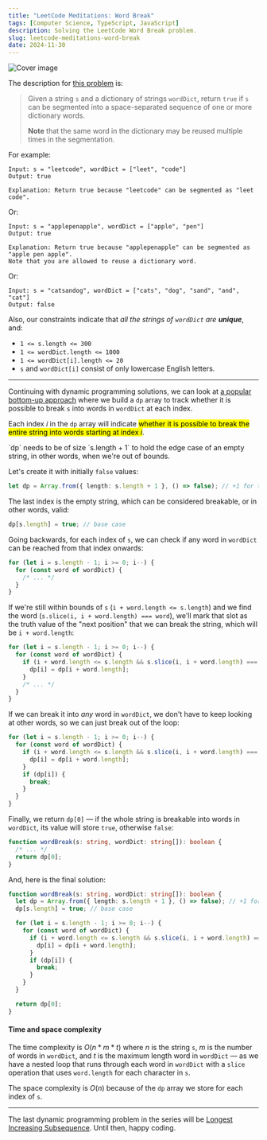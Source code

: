 ```yaml
---
title: "LeetCode Meditations: Word Break"
tags: [Computer Science, TypeScript, JavaScript]
description: Solving the LeetCode Word Break problem.
slug: leetcode-meditations-word-break
date: 2024-11-30
---
```


![Cover image](https://raw.githubusercontent.com/rivea0/leetcode-meditations-assets/main/src/2024-11-30/66-lm.png)

The description for [this problem](https://leetcode.com/problems/word-break) is:

> Given a string `s` and a dictionary of strings `wordDict`, return `true` if `s` can be segmented into a space-separated sequence of one or more dictionary words.
> 
> **Note** that the same word in the dictionary may be reused multiple times in the segmentation.

For example:

```
Input: s = "leetcode", wordDict = ["leet", "code"]
Output: true

Explanation: Return true because "leetcode" can be segmented as "leet code".
```

Or:

```
Input: s = "applepenapple", wordDict = ["apple", "pen"]
Output: true

Explanation: Return true because "applepenapple" can be segmented as "apple pen apple".
Note that you are allowed to reuse a dictionary word.
```

Or:

```
Input: s = "catsandog", wordDict = ["cats", "dog", "sand", "and", "cat"]
Output: false
```

Also, our constraints indicate that *all the strings of `wordDict` are **unique***, and:

- `1 <= s.length <= 300`
- `1 <= wordDict.length <= 1000`
- `1 <= wordDict[i].length <= 20`
- `s` and `wordDict[i]` consist of only lowercase English letters.

---

Continuing with dynamic programming solutions, we can look at [a popular bottom-up approach](https://neetcode.io/solutions/word-break) where we build a `dp` array to track whether it is possible to break `s` into words in `wordDict` at each index.

Each index $i$ in the `dp` array will indicate <mark>whether it is possible to break the entire string into words starting at index $i$</mark>.

<Note>
`dp` needs to be of size `s.length + 1` to hold the edge case of an empty string, in other words, when we're out of bounds. 
</Note>

Let's create it with initially `false` values:

```ts
let dp = Array.from({ length: s.length + 1 }, () => false); // +1 for the base case, out of bounds
```

The last index is the empty string, which can be considered breakable, or in other words, valid:

```ts
dp[s.length] = true; // base case
```

Going backwards, for each index of `s`, we can check if any word in `wordDict` can be reached from that index onwards: 

```ts
for (let i = s.length - 1; i >= 0; i--) {
  for (const word of wordDict) {
    /* ... */
  }
}
```

If we're still within bounds of `s` (`i + word.length <= s.length`) and we find the word (`s.slice(i, i + word.length) === word`), we'll mark that slot as the truth value of the "next position" that we can break the string, which will be `i + word.length`:

```ts
for (let i = s.length - 1; i >= 0; i--) {
  for (const word of wordDict) {
    if (i + word.length <= s.length && s.slice(i, i + word.length) === word) {
      dp[i] = dp[i + word.length];
    }
    /* ... */
  }
}
```


If we can break it into *any* word in `wordDict`, we don't have to keep looking at other words, so we can just break out of the loop:

```ts
for (let i = s.length - 1; i >= 0; i--) {
  for (const word of wordDict) {
    if (i + word.length <= s.length && s.slice(i, i + word.length) === word) {
      dp[i] = dp[i + word.length];
    }
    if (dp[i]) {
      break;
    }
  }
}
```

Finally, we return `dp[0]` — if the whole string is breakable into words in `wordDict`, its value will store `true`, otherwise `false`:

```ts
function wordBreak(s: string, wordDict: string[]): boolean {
  /* ... */
  return dp[0];
}
```

And, here is the final solution:

```ts
function wordBreak(s: string, wordDict: string[]): boolean {
  let dp = Array.from({ length: s.length + 1 }, () => false); // +1 for the base case, out of bounds
  dp[s.length] = true; // base case

  for (let i = s.length - 1; i >= 0; i--) {
    for (const word of wordDict) {
      if (i + word.length <= s.length && s.slice(i, i + word.length) === word) {
        dp[i] = dp[i + word.length];
      }
      if (dp[i]) {
        break;
      }
    }
  }

  return dp[0];
}
```

#### Time and space complexity

The time complexity is $O(n * m * t)$ where $n$ is the string `s`, $m$ is the number of words in `wordDict`, and $t$ is the maximum length word in `wordDict` — as we have a nested loop that runs through each word in `wordDict` with a `slice` operation that uses `word.length` for each character in `s`.

The space complexity is $O(n)$ because of the `dp` array we store for each index of `s`.

---

The last dynamic programming problem in the series will be [Longest Increasing Subsequence](https://leetcode.com/problems/longest-increasing-subsequence). Until then, happy coding.
